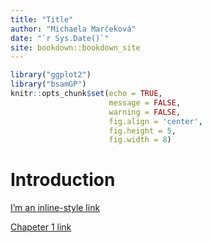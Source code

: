 ```yaml
--- 
title: "Title"
author: "Michaela Marčeková"
date: "`r Sys.Date()`"
site: bookdown::bookdown_site
---
```


```r
library("ggplot2")   
library("bsamGP")
knitr::opts_chunk$set(echo = TRUE,
                      message = FALSE,
                      warning = FALSE,
                      fig.align = 'center',
                      fig.height = 5,
                      fig.width = 8)
```

# Introduction {-}

[I'm an inline-style link](https://www.google.com)

[Chapeter 1 link](#first-chapter)
